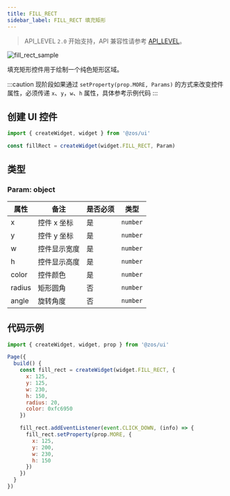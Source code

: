```yaml
---
title: FILL_RECT
sidebar_label: FILL_RECT 填充矩形
---
```


> API_LEVEL `2.0` 开始支持，API 兼容性请参考 [API_LEVEL](../../../../../guides/framework/device/compatibility.md)。

![fill_rect_sample](/img/api/fill_rect_sample.jpg)

填充矩形控件用于绘制一个纯色矩形区域。

:::caution
现阶段如果通过 `setProperty(prop.MORE, Params)` 的方式来改变控件属性，必须传递 `x`、`y`，`w`、`h` 属性，具体参考示例代码
:::

## 创建 UI 控件

```js
import { createWidget, widget } from '@zos/ui'

const fillRect = createWidget(widget.FILL_RECT, Param)
```

## 类型

### Param: object

| 属性   | 备注         | 是否必须 | 类型     |
| ------ | ------------ | -------- | -------- |
| x      | 控件 x 坐标  | 是       | `number` |
| y      | 控件 y 坐标  | 是       | `number` |
| w      | 控件显示宽度 | 是       | `number` |
| h      | 控件显示高度 | 是       | `number` |
| color  | 控件颜色     | 是       | `number` |
| radius | 矩形圆角     | 否       | `number` |
| angle  | 旋转角度     | 否       | `number` |

## 代码示例

```js
import { createWidget, widget, prop } from '@zos/ui'

Page({
  build() {
    const fill_rect = createWidget(widget.FILL_RECT, {
      x: 125,
      y: 125,
      w: 230,
      h: 150,
      radius: 20,
      color: 0xfc6950
    })

    fill_rect.addEventListener(event.CLICK_DOWN, (info) => {
      fill_rect.setProperty(prop.MORE, {
        x: 125,
        y: 200,
        w: 230,
        h: 150
      })
    })
  }
})
```
